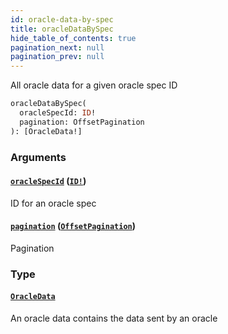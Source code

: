 ```yaml
---
id: oracle-data-by-spec
title: oracleDataBySpec
hide_table_of_contents: true
pagination_next: null
pagination_prev: null
---
```



All oracle data for a given oracle spec ID

```graphql
oracleDataBySpec(
  oracleSpecId: ID!
  pagination: OffsetPagination
): [OracleData!]
```


### Arguments

#### [`oracleSpecId`](#) ([`ID!`](/docs/testnet/graphql/scalars/id))

ID for an oracle spec


#### [`pagination`](#) ([`OffsetPagination`](/docs/testnet/graphql/inputs/offset-pagination))

Pagination


### Type

#### [`OracleData`](/docs/testnet/graphql/objects/oracle-data)

An oracle data contains the data sent by an oracle




